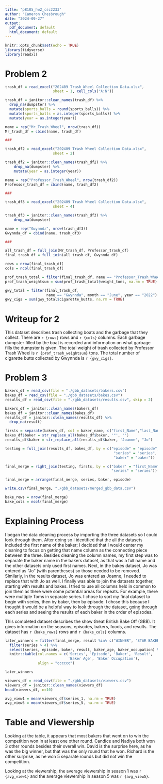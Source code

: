 ```yaml
---
title: "p8105_hw2_csc2233"
author: "Cameron Chesbrough"
date: "2024-09-27"
output:
  pdf_document: default
  html_document: default
---
```


```r
knitr::opts_chunk$set(echo = TRUE)
library(tidyverse)
library(readxl)
```

# Problem 2

```r
trash_df = read_excel("202409 Trash Wheel Collection Data.xlsx",
                      sheet = 1, cell_cols("A:N"))

trash_df = janitor::clean_names(trash_df) %>%
  drop_na(dumpster) %>%
  mutate(sports_balls = round(sports_balls)) %>%
  mutate(sports_balls = as.integer(sports_balls)) %>%
  mutate(year = as.integer(year))

name = rep("Mr_Trash_Wheel", nrow(trash_df))
Mr_trash_df = cbind(name, trash_df)

###

trash_df2 = read_excel("202409 Trash Wheel Collection Data.xlsx",
                      sheet = 2)

trash_df2 = janitor::clean_names(trash_df2) %>%
    drop_na(dumpster) %>%
    mutate(year = as.integer(year))

name = rep("Professor_Trash_Wheel", nrow(trash_df2))
Professor_trash_df = cbind(name, trash_df2)

###

trash_df3 = read_excel("202409 Trash Wheel Collection Data.xlsx",
                      sheet = 4)

trash_df3 = janitor::clean_names(trash_df3) %>%
    drop_na(dumpster)

name = rep("Gwynnda", nrow(trash_df3))
Gwynnda_df = cbind(name, trash_df3)

###

all_trash_df = full_join(Mr_trash_df, Professor_trash_df)
final_trash_df = full_join(all_trash_df, Gwynnda_df)

rows = nrow(final_trash_df)
cols = ncol(final_trash_df)

prof_trash_total = filter(final_trash_df, name == "Professor_Trash_Wheel")
prof_trash_weightsum = sum(prof_trash_total$weight_tons, na.rm = TRUE)

gwy_total = filter(final_trash_df,
                   name == "Gwynnda", month == "June", year == "2022")
gwy_cigs = sum(gwy_total$cigarette_butts, na.rm = TRUE)

```

# Writeup for 2

This dataset describes trash collecting boats and the garbage that they collect. There are `r {rows}` rows and `r {cols}` columns. Each garbage dumpster filled by the boat is recorded and information on what garbage fills the dumpster is given. The total weight of trash collected by Professor Trash Wheel is `r {prof_trash_weightsum}` tons. The total number of cigarette butts collected by Gwynnda is `r {gwy_cigs}`.

# Problem 3

```r

bakers_df = read_csv(file = "./gbb_datasets/bakers.csv")
bakes_df = read_csv(file = "./gbb_datasets/bakes.csv")
results_df = read_csv(file = "./gbb_datasets/results.csv", skip = 2)

bakers_df = janitor::clean_names(bakers_df)
bakes_df = janitor::clean_names(bakes_df)
results_df = janitor::clean_names(results_df) %>%
  drop_na(result)

firsts = separate(bakers_df, col = baker_name, c("first_Name","last_Name"))
bakes_df$baker = str_replace_all(bakes_df$baker, '"', "")
results_df$baker = str_replace_all(results_df$baker, 'Joanne', "Jo")

testing = full_join(results_df, bakes_df, by = c("episode" = "episode",
                                                  "series" = "series",
                                                  "baker" = "baker"))

final_merge = right_join(testing, firsts, by = c("baker" = "first_Name",
                                                 "series" = "series"))

final_merge = arrange(final_merge, series, baker, episode)

write.csv(final_merge, "./gbb_datasets/merged_gbb_data.csv")

bake_rows = nrow(final_merge)
bake_cols = ncol(final_merge)

```

# Explaining Process

I began the data cleaning process by importing the three datasets so I could look through them. After doing so I identified that the all the datasets included the first name of the baker; I decided that I would center my cleaning to focus on getting that name column as the connecting piece between the three. Besides cleaning the column names, my first step was to separate the baker name in the bakers dataset, as that was a full name and the other datasets only used first names. Next, in the bakes dataset, Jo was entered as "Jo" (with parentheses) so those needed to be removed. Similarly, in the results dataset, Jo was entered as Joanne, I needed to replace that with Jo as well. I finally was able to join the datasets together, starting with results and bakes. I tried to use all columns held in common to join them as there were some potential areas for repeats. For example, there were multiple Toms in separate series. I chose to sort my final dataset to begin with series, then by baker, then by episode. I chose this because I thought it would be a helpful way to look through the dataset, going through each series and seeing the results of each baker in the order of episodes.

This completed dataset describes the show Great British Bake Off (GBB). It gives information on the seasons, episodes, bakers, foods, and results. The dataset has `r {bake_rows}` rows and `r {bake_cols}` columns.

```r

later_winners = filter(final_merge, result %in% c("WINNER", "STAR BAKER")) %>%
  filter(series > 4) %>%
  select(series, episode, baker, result, baker_age, baker_occupation) %>%
  knitr::kable(col.names = c('Series', 'Episode', 'Baker', 'Result',
                             'Baker Age', 'Baker Occupation'),
               align = "cccccc")

later_winners

viewers_df = read_csv(file = "./gbb_datasets/viewers.csv")
viewers_df = janitor::clean_names(viewers_df)
head(viewers_df, n=10)

avg_view1 = mean(viewers_df$series_1, na.rm = TRUE) 
avg_view5 = mean(viewers_df$series_5, na.rm = TRUE)

```

# Table and Viewership

Looking at the table, it appears that most bakers that went on to win the competition won in at least one other round. Candice and Nadiya both won 3 other rounds besides their overall win. David is the surprise here, as he was the big winner, but that was the only round that he won. Richard is the other surprise, as he won 5 separate rounds but did not win the competition. 

Looking at the viewership, the average viewership in season 1 was `r {avg_view1}` and the average viewership in season 5 was `r {avg_view5}`.
